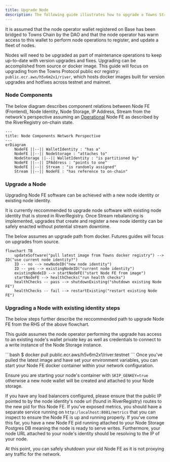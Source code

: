 ```yaml
---
title: Upgrade Node
description: The following guide illustrates how to upgrade a Towns Stream Node on Towns Chain in Testnet. The Mainnet guide follows from this guide with modifications to contract addresses and rpc url for Towns Chain. 
---
```


<Note>It is assumed that the node operator wallet registered on Base has been bridged to Towns Chain by the DAO and that the node operator has warm access to this wallet to perform node operations to register, and update a fleet of nodes.</Note>

Nodes will need to be upgraded as part of maintenance operations to keep up-to-date with version upgrades and fixes. Upgrading can be accomplished from source or docker image. This guide will focus on upgrading from the Towns Protocol public ecr registry: `public.ecr.aws/h5v6m2x1/river`, which hosts docker images built for version upgrades and hotfixes across testnet and mainnet.

### Node Components

The below diagram describes component relations between Node FE (Frontend), Node Identity, Node Storage, IP Address, Stream from the network's perspective assuming an [Operational](https://github.com/towns-protocol/towns/blob/main/contracts/src/river/registry/libraries/RegistryStorage.sol#L33) Node FE as described by the RiverRegistry on-chain state.

```mermaid
---
title: Node Components Network Perspective
---
erDiagram
    NodeFE ||--|| WalletIdentity : "has a"
    NodeFE ||--|| NodeStorage : "attaches to"
    NodeStorage ||--|| WalletIdentity : "is partitioned by"
    NodeFE ||--|| IPAddress : "points to one"
    NodeFE ||--|| Stream : "is randomly assigned"
    Stream ||--|| NodeFE : "has reference to on-chain"
```

### Upgrade a Node

Upgrading Node FE software can be achieved with a new node identity or existing node identity. 

<Note>It is currently reccommended to upgrade node software with existing node identity that is stored in RiverRegistry. Once Stream rebalancing is implemented, upgrades that create and register a new node identity can be safely enacted without potential stream downtime.</Note>

The below assumes an upgrade path from docker. Futures guides will focus on upgrades from source. 

```mermaid
flowchart TB
    updateSoftware("pull latest image from Towns docker registry") --> ID("use current node identity?")
    ID -- no --> newNodeID("new node identity")
    ID -- yes --> existingNodeID("current node identity")
    existingNodeID --> startNodeFE("start Node FE from image")
    startNodeFE --> healthChecks("run health checks")
    healthChecks -- pass --> shutdownExisting("shutdown existing Node FE")
    healthChecks -- fail --> restartExisting("restart existing Node FE")
```

### Upgrading a Node with existing identity steps

The below steps further describe the reccommended path to upgrade Node FE from the RHS of the above flowchart. 

<Note>This guide assumes the node operator performing the upgrade has access to an existing node's wallet private key as well as credentials to connect to a write instance of the Node Storage instance.</Note>

<Steps>
  <Step title="Pull latest river image">
  ```bash
  $ docker pull public.ecr.aws/h5v6m2x1/river:testnet
  ```
  </Step>
  <Step title="Start Node FE">
  Once you've pulled the latest image and have set your environment variables, you can start your Node FE docker container within your network configuration.

  <Warning>Ensure you are starting your node's container with `SKIP_GENKEY=true` otherwise a new node wallet will be created and attached to your Node storage.</Warning>

  If you have any load balancers configured, please ensure that the public IP pointed to by the node identity's node url (found in RiverRegistry) routes to the new pid for this Node FE.
  </Step>
  <Step title="Run health checks">
  If you've exposed metrics, you should have a separate service running on `http:/localhost:8081/metrics` that you can inspect to ensure the Node FE is up and running properly.
  </Step>
  <Step title="Shutdown old Node FE">
  If you've come this far, you have a new Node FE pid running attached to your Node Storage Postgres DB meaning the node is ready to serve writes. Furthermore, your node URL attached to your node's identity should be resolving to the IP of your node.

  At this point, you can safely shutdown your old Node FE as it is not proxying any traffic for the network.
  </Step>
</Steps>